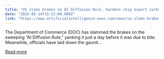 ```yaml
---
title: "US slams brakes on AI Diffusion Rule, hardens chip export curbs"
date: "2025-05-14T15:22:00.000Z"
link: "https://www.artificialintelligence-news.com/news/us-slams-brakes-ai-diffusion-rule-hardens-chip-export-curbs/"
---
```


The Department of Commerce (DOC) has slammed the brakes on the sweeping &#8220;AI Diffusion Rule,&#8221; yanking it just a day before it was due to bite. Meanwhile, officials have laid down the gauntl...

[Read more](https://www.artificialintelligence-news.com/news/us-slams-brakes-ai-diffusion-rule-hardens-chip-export-curbs/)
